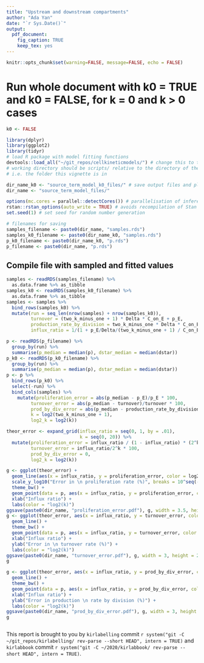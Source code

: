 ```yaml
---
title: "Upstream and downstream compartments"
author: "Ada Yan"
date: "`r Sys.Date()`"
output:
  pdf_document:
    fig_caption: TRUE
    keep_tex: yes
---
```


```r
knitr::opts_chunk$set(warning=FALSE, message=FALSE, echo = FALSE)
```

# Run whole document with k0 = TRUE and k0 = FALSE, for k = 0 and k > 0 cases

```r
k0 <- FALSE
```

```r
library(dplyr)
library(ggplot2)
library(tidyr)
# load R package with model fitting functions
devtools::load_all("~/git_repos/cellkineticmodels/") # change this to the directory of the git repository
# working directory should be scripts/ relative to the directory of the git repository
# i.e. the folder this vignette is in

dir_name_k0 <- "source_term_model_k0_files/" # save output files and plots here
dir_name <- "source_term_model_files/"

options(mc.cores = parallel::detectCores()) # parallelisation of inference
rstan::rstan_options(auto_write = TRUE) # avoids recompilation of Stan files for inference
set.seed(1) # set seed for random number generation

# filenames for saving
samples_filename <- paste0(dir_name, "samples.rds")
samples_k0_filename <- paste0(dir_name_k0, "samples.rds")
p_k0_filename <- paste0(dir_name_k0, "p.rds")
p_filename <- paste0(dir_name, "p.rds")
```

## Compile file with sampled and fitted values

```r
samples <- readRDS(samples_filename) %>%
  as.data.frame %>% as_tibble
samples_k0 <- readRDS(samples_k0_filename) %>%
  as.data.frame %>% as_tibble
samples <- samples %>%
  bind_rows(samples_k0) %>%
  mutate(run = seq_len(nrow(samples) + nrow(samples_k0)),
         turnover = (two_k_minus_one + 1) * Delta * C_on_E + p_E,
         production_rate_by_division = two_k_minus_one * Delta * C_on_E + p_E,
         influx_ratio = 1/(1 + p_E/Delta/(two_k_minus_one + 1) / C_on_E))
```

```r
p <- readRDS(p_filename) %>%
  group_by(run) %>%
  summarise(p_median = median(p), dstar_median = median(dstar))
p_k0 <- readRDS(p_k0_filename) %>%
  group_by(run) %>%
  summarise(p_median = median(p), dstar_median = median(dstar))
p <- p %>%
  bind_rows(p_k0) %>%
  select(-run) %>%
  bind_cols(samples) %>%
    mutate(proliferation_error = abs(p_median - p_E)/p_E * 100,
         turnover_error = abs(p_median - turnover)/turnover * 100,
         prod_by_div_error = abs(p_median - production_rate_by_division)/production_rate_by_division * 100,
         k = log2(two_k_minus_one + 1),
         log2_k = log2(k))

theor_error <- expand_grid(influx_ratio = seq(0, 1, by = .01),
                           k = seq(0, 20)) %>%
  mutate(proliferation_error = influx_ratio / (1 - influx_ratio) * (2^k-1)/2^k * 100,
         turnover_error = influx_ratio/2^k * 100,
         prod_by_div_error = 0,
         log2_k = log2(k))

g <- ggplot(theor_error) +
  geom_line(aes(x = influx_ratio, y = proliferation_error, color = log2_k, group = k)) +
  scale_y_log10("Error in \n proliferation rate (%)", breaks = 10^seq(-2, 4), labels = scales::label_number()) +
  theme_bw() +
  geom_point(data = p, aes(x = influx_ratio, y = proliferation_error, color = log2_k, group = k), size = .5) +
  xlab("Influx ratio") +
  labs(color = "log2(k)")
ggsave(paste0(dir_name, "proliferation_error.pdf"), g, width = 3.5, height = 2)
g <- ggplot(theor_error, aes(x = influx_ratio, y = turnover_error, color = log2_k, group = k)) +
  geom_line() +
  theme_bw() +
  geom_point(data = p, aes(x = influx_ratio, y = turnover_error, color = log2_k, group = k), size = .5) +
  xlab("Influx ratio") +
  ylab("Error in \n turnover rate (%)") +
  labs(color = "log2(k)")
ggsave(paste0(dir_name, "turnover_error.pdf"), g, width = 3, height = 2)
g

g <- ggplot(theor_error, aes(x = influx_ratio, y = prod_by_div_error, color = log2_k, group = k)) +
  geom_line() +
  theme_bw() +
  geom_point(data = p, aes(x = influx_ratio, y = prod_by_div_error, color = log2_k, group = k), size = .5) +
  xlab("Influx ratio") +
  ylab("Error in production \n rate by division (%)") +
  labs(color = "log2(k)")
ggsave(paste0(dir_name, "prod_by_div_error.pdf"), g, width = 3, height = 2)
g
```

```r
```
This report is brought to you by `kirlabelling` commit `r system("git -C ~/git_repos/kirlabelling/ rev-parse --short HEAD", intern = TRUE)` and `kirlabbook` commit `r system("git -C ~/2020/kirlabbook/ rev-parse --short HEAD", intern = TRUE)`.